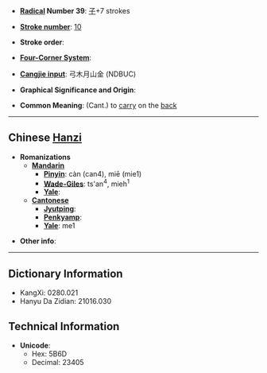 * '''[[Wiktionary:Chinese radical index| Radical]] Number 39''': [[Wiktionary:Chinese radical index 子|子]]+7 strokes

* '''[[Wiktionary:Chinese total strokes index|Stroke number]]''': [[Wiktionary:Chinese total strokes index 10|10]]

* '''Stroke order''': 

* '''[[Wiktionary:Chinese four corner index|Four-Corner System]]''': 

* '''[[Wiktionary:Chinese Cangjie index|Cangjie input]]''': 弓木月山金 (NDBUC)

* '''Graphical Significance and Origin''': 

* '''Common Meaning''': (Cant.) to [[carry]] on the [[back]]

----

== Chinese [[Hanzi]] ==

* '''Romanizations'''
** '''[[Mandarin]]'''
*** '''[[Pinyin]]''': càn (can4), miē (mie1)
*** '''[[Wade-Giles]]''': ts'an<sup>4</sup>, mieh<sup>1</sup>
*** '''[[Yale]]''': 
** '''[[Cantonese]]'''
*** '''[[Jyutping]]''':
*** '''[[Penkyamp]]''': 
*** '''[[Yale]]''': me1

* '''Other info''': 

----

== Dictionary Information ==

* KangXi: 0280.021
* Hanyu Da Zidian: 21016.030

== Technical Information ==

* '''Unicode''':
** Hex: 5B6D
** Decimal: 23405